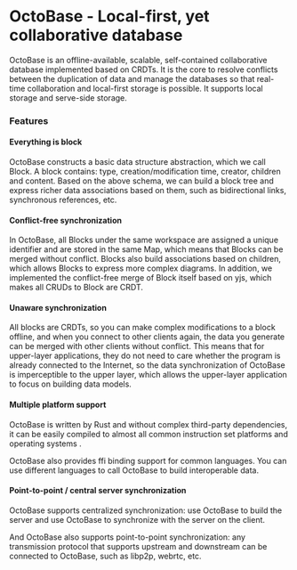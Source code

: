 # OctoBase - Local-first, yet collaborative database

OctoBase is an offline-available, scalable, self-contained collaborative database implemented based on CRDTs.
It is the core to resolve conflicts between the duplication of data and manage the databases so that real-time collaboration and local-first storage is possible.
It supports local storage and serve-side storage.

### Features

#### Everything is block

OctoBase constructs a basic data structure abstraction, which we call Block.
A block contains: type, creation/modification time, creator, children and content.
Based on the above schema, we can build a block tree and express richer data associations based on them, such as bidirectional links, synchronous references, etc.

#### Conflict-free synchronization

In OctoBase, all Blocks under the same workspace are assigned a unique identifier and are stored in the same Map, which means that Blocks can be merged without conflict.
Blocks also build associations based on children, which allows Blocks to express more complex diagrams.
In addition, we implemented the conflict-free merge of Block itself based on yjs, which makes all CRUDs to Block are CRDT.

#### Unaware synchronization

All blocks are CRDTs, so you can make complex modifications to a block offline, and when you connect to other clients again, the data you generate can be merged with other clients without conflict.
This means that for upper-layer applications, they do not need to care whether the program is already connected to the Internet, so the data synchronization of OctoBase is imperceptible to the upper layer, which allows the upper-layer application to focus on building data models.

#### Multiple platform support

OctoBase is written by Rust and without complex third-party dependencies, it can be easily compiled to almost all common instruction set platforms and operating systems .

OctoBase also provides ffi binding support for common languages. You can use different languages to call OctoBase to build interoperable data.

#### Point-to-point / central server synchronization

OctoBase supports centralized synchronization: use OctoBase to build the server and use OctoBase to synchronize with the server on the client.

And OctoBase also supports point-to-point synchronization: any transmission protocol that supports upstream and downstream can be connected to OctoBase, such as libp2p, webrtc, etc.
